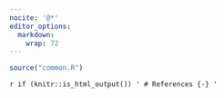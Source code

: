 ```yaml
---
nocite: '@*'
editor_options: 
  markdown: 
    wrap: 72
---
```


```r
source("common.R")
```



`r if (knitr::is_html_output()) '
# References {-}
'`
